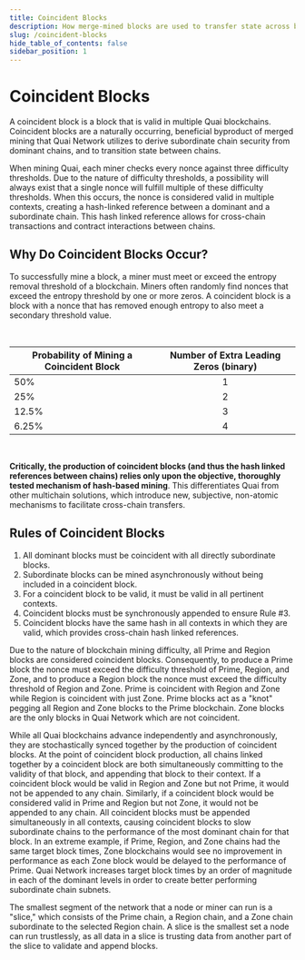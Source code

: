 ```yaml
---
title: Coincident Blocks
description: How merge-mined blocks are used to transfer state across blockchains in Quai Network.
slug: /coincident-blocks
hide_table_of_contents: false
sidebar_position: 1
---
```


# Coincident Blocks

A coincident block is a block that is valid in multiple Quai blockchains. Coincident blocks are a naturally occurring, beneficial byproduct of merged mining that Quai Network utilizes to derive subordinate chain security from dominant chains, and to transition state between chains.

When mining Quai, each miner checks every nonce against three difficulty thresholds. Due to the nature of difficulty thresholds, a possibility will always exist that a single nonce will fulfill multiple of these difficulty thresholds. When this occurs, the nonce is considered valid in multiple contexts, creating a hash-linked reference between a dominant and a subordinate chain. This hash linked reference allows for cross-chain transactions and contract interactions between chains.

## Why Do Coincident Blocks Occur?

To successfully mine a block, a miner must meet or exceed the entropy removal threshold of a blockchain. Miners often randomly find nonces that exceed the entropy threshold by one or more zeros. A coincident block is a block with a nonce that has removed enough entropy to also meet a secondary threshold value.

<br />

| Probability of Mining a Coincident Block | Number of Extra Leading Zeros (binary) |
| ---------------------------------------- | :------------------------------------: |
| 50%                                      |                   1                    |
| 25%                                      |                   2                    |
| 12.5%                                    |                   3                    |
| 6.25%                                    |                   4                    |

<br />

**Critically, the production of coincident blocks (and thus the hash linked references between chains) relies only upon the objective, thoroughly tested mechanism of hash-based mining**. This differentiates Quai from other multichain solutions, which introduce new, subjective, non-atomic mechanisms to facilitate cross-chain transfers.

## Rules of Coincident Blocks

1. All dominant blocks must be coincident with all directly subordinate blocks.
2. Subordinate blocks can be mined asynchronously without being included in a coincident block.
3. For a coincident block to be valid, it must be valid in all pertinent contexts.
4. Coincident blocks must be synchronously appended to ensure Rule #3.
5. Coincident blocks have the same hash in all contexts in which they are valid, which provides cross-chain hash linked references.

Due to the nature of blockchain mining difficulty, all Prime and Region blocks are considered coincident blocks. Consequently, to produce a Prime block the nonce must exceed the difficulty threshold of Prime, Region, and Zone, and to produce a Region block the nonce must exceed the difficulty threshold of Region and Zone. Prime is coincident with Region and Zone while Region is coincident with just Zone. Prime blocks act as a "knot" pegging all Region and Zone blocks to the Prime blockchain. Zone blocks are the only blocks in Quai Network which are not coincident.

While all Quai blockchains advance independently and asynchronously, they are stochastically synced together by the production of coincident blocks. At the point of coincident block production, all chains linked together by a coincident block are both simultaneously committing to the validity of that block, and appending that block to their context. If a coincident block would be valid in Region and Zone but not Prime, it would not be appended to any chain. Similarly, if a coincident block would be considered valid in Prime and Region but not Zone, it would not be appended to any chain.
All coincident blocks must be appended simultaneously in all contexts, causing coincident blocks to slow subordinate chains to the performance of the most dominant chain for that block. In an extreme example, if Prime, Region, and Zone chains had the same target block times, Zone blockchains would see no improvement in performance as each Zone block would be delayed to the performance of Prime. Quai Network increases target block times by an order of magnitude in each of the dominant levels in order to create better performing subordinate chain subnets.

The smallest segment of the network that a node or miner can run is a "slice," which consists of the Prime chain, a Region chain, and a Zone chain subordinate to the selected Region chain. A slice is the smallest set a node can run trustlessly, as all data in a slice is trusting data from another part of the slice to validate and append blocks.
